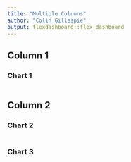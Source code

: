 ```yaml
---
title: "Multiple Columns"
author: "Colin Gillespie"
output: flexdashboard::flex_dashboard
---
```

<!--
%\VignetteEngine{knitr::rmarkdown}
%\VignetteIndexEntry{Chapter 3: d - Multiple Columns}
-->

Column 1 {data-width=400}
-------------------------------------
    
### Chart 1
    
```r

```
   
Column 2 {data-width=200}
-------------------------------------
   
### Chart 2

```r

```   
 
### Chart 3
    
```r

```
